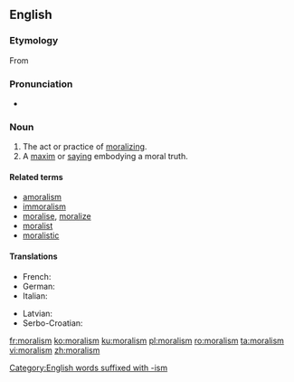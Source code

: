 ==English==

===Etymology===
From {{etyl|fr|en}} {{term|moralisme|lang=fr}}

===Pronunciation===
* {{a|UK}} {{IPA|/ˈmɒrəlɪzm/|lang=en}}

===Noun===
{{en-noun|-|s}}

# The act or practice of [[moralizing]].
# A [[maxim]] or [[saying]] embodying a moral truth.
#: {{rfquotek|Farrar}}

====Related terms====
* [[amoralism]]
* [[immoralism]]
* [[moralise]], [[moralize]]
* [[moralist]]
* [[moralistic]]

====Translations====
{{trans-top|Act or process of moralizing}}
* French: {{t+|fr|moralisme|m}}
* German: {{t|de|Moralismus|m}}
* Italian: {{t|it|moralismo|m}}
{{trans-mid}}
* Latvian: {{t|lv|morālisms|m}}
* Serbo-Croatian: {{t|sh|moralizam|m}}
{{trans-bottom}}

[[Category:English words suffixed with -ism]]

[[fr:moralism]]
[[ko:moralism]]
[[ku:moralism]]
[[pl:moralism]]
[[ro:moralism]]
[[ta:moralism]]
[[vi:moralism]]
[[zh:moralism]]